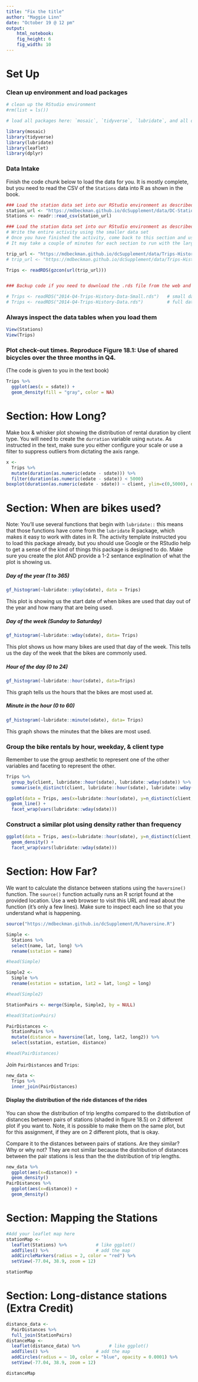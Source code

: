 ```yaml
---
title: "Fix the title"
author: "Maggie Linn"
date: "October 19 @ 12 pm"
output: 
    html_notebook:
    fig_height: 6
    fig_width: 10
---
```



# Set Up

### Clean up environment and load packages
```r
# clean up the RStudio environment 
#rm(list = ls())

# load all packages here: `mosaic`, `tidyverse`, `lubridate`, and all others used

library(mosaic)
library(tidyverse)
library(lubridate)
library(leaflet)
library(dplyr)

```

### Data Intake

Finish the code chunk below to load the data for you.  It is mostly complete, but you need to read the CSV of the `Stations` data into R as shown in the book.  

```r
### Load the station data set into our RStudio environment as described in the text
station_url <- "https://mdbeckman.github.io/dcSupplement/data/DC-Stations.csv"
Stations <- readr::read_csv(station_url)

### Load the station data set into our RStudio environment as described in the text
# Write the entire activity using the smaller data set
# Once you have finished the activity, come back to this section and use the larger data set and run the enitre thing again
# It may take a couple of minutes for each section to run with the larger data set. 

trip_url <- "https://mdbeckman.github.io/dcSupplement/data/Trips-History-Data-2014-Q4-Small.rds"  # small data: 10k rows 
# trip_url <- "https://mdbeckman.github.io/dcSupplement/data/Trips-History-Data-2014-Q4.rds"      # full data: 600k rows

Trips <- readRDS(gzcon(url(trip_url)))


### Backup code if you need to download the .rds file from the web and load a local version

# Trips <- readRDS("2014-Q4-Trips-History-Data-Small.rds")   # small data: 10k rows
# Trips <- readRDS("2014-Q4-Trips-History-Data.rds")         # full data: 600k rows

```



### Always inspect the data tables when you load them

```r
View(Stations)
View(Trips)
```



### Plot check-out times. Reproduce Figure 18.1: Use of shared bicycles over the three months in Q4. 

(The code is given to you in the text book)

```r
Trips %>%
  ggplot(aes(x = sdate)) +
  geom_density(fill = "gray", color = NA)
```



# Section: How Long?

Make box & whisker plot showing the distribution of rental duration by client type.  You will need to create the `durration` variable using `mutate`. As instructed in the text, make sure you either configure your scale or use a filter to suppress outliers from dictating the axis range.


```r
x <- 
  Trips %>%
  mutate(duration(as.numeric(edate - sdate))) %>%
  filter(duration(as.numeric(edate - sdate)) < 5000)
boxplot(duration(as.numeric(edate - sdate)) ~ client, ylim=c(0,5000), data = x)
```



# Section: When are bikes used?

Note: You'll use several functions that begin with `lubridate::` this means that those functions have come from the `lubridate` R package, which makes it easy to work with dates in R.  The activity template instructed you to load this package already, but you should use Google or the RStudio help to get a sense of the kind of things this package is designed to do. Make sure you create the plot AND provide a 1-2 sentance explination of what the plot is showing us. 


##### Day of the year (1 to 365)

```r
gf_histogram(~lubridate::yday(sdate), data = Trips)
```

This plot is showing us the start date of when bikes are used that day out of the year and how many that are being used.

##### Day of the week (Sunday to Saturday)

```r
gf_histogram(~lubridate::wday(sdate), data= Trips)
```

This plot shows us how many bikes are used that day of the week. This tells us the day of the week that the bikes are commonly used.

##### Hour of the day (0 to 24)
```r
gf_histogram(~lubridate::hour(sdate), data=Trips)
```

This graph tells us the hours that the bikes are most used at.

##### Minute in the hour (0 to 60)

```r
gf_histogram(~lubridate::minute(sdate), data= Trips)
```

This graph shows the minutes that the bikes are most used.

### Group the bike rentals by hour, weekday, & client type

Remember to use the group aesthetic to represent one of the other variables and faceting to represent the other.

```r
Trips %>%
  group_by(client, lubridate::hour(sdate), lubridate::wday(sdate)) %>%
  summarise(n_distinct(client, lubridate::hour(sdate), lubridate::wday(sdate)))

ggplot(data = Trips, aes(x=lubridate::hour(sdate), y=n_distinct(client, lubridate::hour(sdate), lubridate::wday(sdate)), group = client)) +
  geom_line() +
  facet_wrap(vars(lubridate::wday(sdate)))
```




### Construct a similar plot using density rather than frequency

```r
ggplot(data = Trips, aes(x=lubridate::hour(sdate), y=n_distinct(client, lubridate::hour(sdate), lubridate::wday(sdate)), group = client)) +
  geom_density() +
  facet_wrap(vars(lubridate::wday(sdate)))
```



# Section: How Far?

We want to calculate the distance between stations using the `haversine()` function.  The `source()` function actually runs an R script found at the provided location.  Use a web browser to visit this URL and read about the function (it's only a few lines). Make sure to inspect each line so that you understand what is happening.

```r
source("https://mdbeckman.github.io/dcSupplement/R/haversine.R")

Simple <-
  Stations %>%
  select(name, lat, long) %>%
  rename(sstation = name)

#head(Simple)

Simple2 <-
  Simple %>%
  rename(estation = sstation, lat2 = lat, long2 = long)

#head(Simple2)

StationPairs <- merge(Simple, Simple2, by = NULL)

#head(StationPairs)

PairDistances <-
  StationPairs %>%
  mutate(distance = haversine(lat, long, lat2, long2)) %>%
  select(sstation, estation, distance)

#head(PairDistances)

```



Join `PairDistances` and `Trips`:

```r
new_data <-
  Trips %>%
  inner_join(PairDistances)

```

#### Display the distribution of the ride distances of the rides

You can show the distribution of trip lengths compared to the distribution of distances between pairs of stations (shaded in figure 18.5) on 2 different plot if you want to. Note, it is possible to make them on the same plot, but for this assignment, if they are on 2 different plots, that is okay. 

Compare it to the distances between pairs of stations. Are they similar? Why or why not?
They are not similar because the distribution of distances between the pair stations is less than the the distribution of trip lengths.

```r
new_data %>%
  ggplot(aes(x=distance)) +
  geom_density()
PairDistances %>%
  ggplot(aes(x=distance)) +
  geom_density()
```


# Section: Mapping the Stations

```r
#Add your leaflet map here
stationMap <-
  leaflet(Stations) %>%           # like ggplot()
  addTiles() %>%                  # add the map
  addCircleMarkers(radius = 2, color = "red") %>%
  setView(-77.04, 38.9, zoom = 12)

stationMap
```





# Section: Long-distance stations (Extra Credit)

```r
distance_data <-
  PairDistances %>%
  full_join(StationPairs)
distanceMap <-
  leaflet(distance_data) %>%           # like ggplot()
  addTiles() %>%                  # add the map
  addCircles(radius = ~ 10, color = "blue", opacity = 0.0001) %>%
  setView(-77.04, 38.9, zoom = 12)

distanceMap
```





